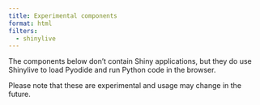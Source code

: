 ```yaml
---
title: Experimental components
format: html
filters:
  - shinylive
---
```


The components below don't contain Shiny applications, but they do use Shinylive to load Pyodide and run Python code in the browser.

Please note that these are experimental and usage may change in the future.

